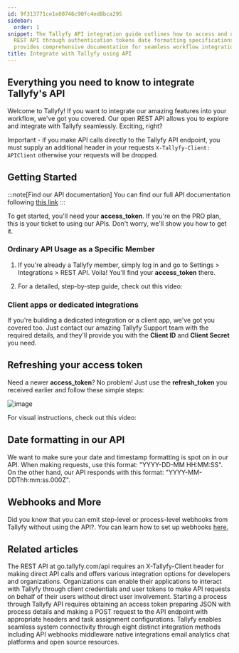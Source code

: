 ```yaml
---
id: 9f313771ce1e80746c90fc4ed8bca295
sidebar:
  order: 1
snippet: The Tallyfy API integration guide outlines how to access and utilize the
  REST API through authentication tokens date formatting specifications webhooks and
  provides comprehensive documentation for seamless workflow integration.
title: Integrate with Tallyfy using API
---
```


## Everything you need to know to integrate Tallyfy's API

Welcome to Tallyfy! If you want to integrate our amazing features into your workflow, we've got you covered. Our open REST API allows you to explore and integrate with Tallyfy seamlessly. Exciting, right?

Important - if you make API calls directly to the Tallyfy API endpoint, you must supply an additional header in your requests `X-Tallyfy-Client: APIClient` otherwise your requests will be dropped.

## Getting Started

:::note[Find our API documentation]
You can find our full API documentation following [this link](https://go.tallyfy.com/api/)
:::


To get started, you'll need your **access_token**. If you're on the PRO plan, this is your ticket to using our APIs. Don't worry, we'll show you how to get it.

### Ordinary API Usage as a Specific Member

1. If you're already a Tallyfy member, simply log in and go to Settings > Integrations > REST API. Voila! You'll find your **access_token** there.

2. For a detailed, step-by-step guide, check out this video:

<lite-vimeo videoid="326494868"></lite-vimeo>

### Client apps or dedicated integrations

If you're building a dedicated integration or a client app, we've got you covered too. Just contact our amazing Tallyfy Support team with the required details, and they'll provide you with the **Client ID** and **Client Secret** you need.

## Refreshing your access token

Need a newer **access_token**? No problem! Just use the **refresh_token** you received earlier and follow these simple steps:

![image](https://screenshots.tallyfy.com/file-tucOMxuFnH.png)

For visual instructions, check out this video:

<lite-vimeo videoid="326495493"></lite-vimeo>

## Date formatting in our API

We want to make sure your date and timestamp formatting is spot on in our API. When making requests, use this format: "YYYY-DD-MM HH:MM:SS". On the other hand, our API responds with this format: "YYYY-MM-DDThh:mm:ss.000Z".

## Webhooks and More

Did you know that you can emit step-level or process-level webhooks from Tallyfy without using the API?. You can learn how to set up webhooks [here.](/products/pro/integrations/webhooks/how-to-set-up-webhooks-in-tallyfy/)


## Related articles
<CardGrid>
<LinkTitleCard header="<b>Integrations > Open API</b>" href="/products/pro/integrations/open-api/" > The REST API at go.tallyfy.com/api requires an X-Tallyfy-Client header for making direct API calls and offers various integration options for developers and organizations. </LinkTitleCard>
<LinkTitleCard header="<b>Open Api > API usage as a third-party application instead of a user</b>" href="/products/pro/integrations/open-api/access-api-as-a-third-party-application-instead-of-a-user/" > Organizations can enable their applications to interact with Tallyfy through client credentials and user tokens to make API requests on behalf of their users without direct user involvement. </LinkTitleCard>
<LinkTitleCard header="<b>Open Api > Launch a process using Tallyfy API</b>" href="/products/pro/integrations/open-api/how-to-start-a-process-using-tallyfy-api/" > Starting a process through Tallyfy API requires obtaining an access token preparing JSON with process details and making a POST request to the API endpoint with appropriate headers and task assignment configurations. </LinkTitleCard>
<LinkTitleCard header="<b>Pro > Integrations</b>" href="/products/pro/integrations/" > Tallyfy enables seamless system connectivity through eight distinct integration methods including API webhooks middleware native integrations email analytics chat platforms and open source resources. </LinkTitleCard>
</CardGrid>